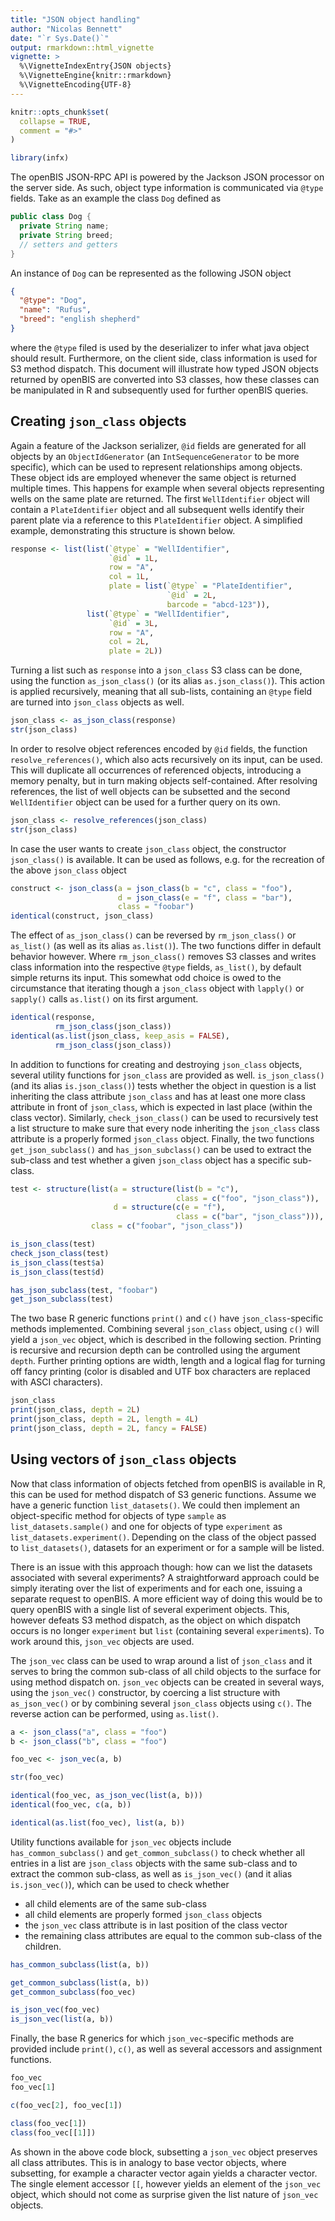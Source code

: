```yaml
---
title: "JSON object handling"
author: "Nicolas Bennett"
date: "`r Sys.Date()`"
output: rmarkdown::html_vignette
vignette: >
  %\VignetteIndexEntry{JSON objects}
  %\VignetteEngine{knitr::rmarkdown}
  %\VignetteEncoding{UTF-8}
---
```


```r
knitr::opts_chunk$set(
  collapse = TRUE,
  comment = "#>"
)

library(infx)
```

The openBIS JSON-RPC API is powered by the Jackson JSON processor on the server side. As such, object type information is communicated via `@type` fields. Take as an example the class `Dog` defined as

```java
public class Dog {
  private String name;
  private String breed;
  // setters and getters
}
```

An instance of `Dog` can be represented as the following JSON object

```json
{
  "@type": "Dog",
  "name": "Rufus",
  "breed": "english shepherd"
}
```

where the `@type` filed is used by the deserializer to infer what java object should result. Furthermore, on the client side, class information is used for S3 method dispatch. This document will illustrate how typed JSON objects returned by openBIS are converted into S3 classes, how these classes can be manipulated in R and subsequently used for further openBIS queries.

## Creating `json_class` objects

Again a feature of the Jackson serializer, `@id` fields are generated for all objects by an `ObjectIdGenerator` (an `IntSequenceGenerator` to be more specific), which can be used to represent relationships among objects. These object ids are employed whenever the same object is returned multiple times. This happens for example when several objects representing wells on the same plate are returned. The first `WellIdentifier` object will contain a `PlateIdentifier` object and all subsequent wells identify their parent plate via a reference to this `PlateIdentifier` object. A simplified example, demonstrating this structure is shown below.

```r
response <- list(list(`@type` = "WellIdentifier",
                      `@id` = 1L,
                      row = "A",
                      col = 1L,
                      plate = list(`@type` = "PlateIdentifier",
                                   `@id` = 2L,
                                   barcode = "abcd-123")),
                 list(`@type` = "WellIdentifier",
                      `@id` = 3L,
                      row = "A",
                      col = 2L,
                      plate = 2L))
```

Turning a list such as `response` into a `json_class` S3 class can be done, using the function `as_json_class()` (or its alias `as.json_class()`). This action is applied recursively, meaning that all sub-lists, containing an `@type` field are turned into `json_class` objects as well.

```r
json_class <- as_json_class(response)
str(json_class)
```

In order to resolve object references encoded by `@id` fields, the function `resolve_references()`, which also acts recursively on its input, can be used. This will duplicate all occurrences of referenced objects, introducing a memory penalty, but in turn making objects self-contained. After resolving references, the list of well objects can be subsetted and the second `WellIdentifier` object can be used for a further query on its own.

```r
json_class <- resolve_references(json_class)
str(json_class)
```

In case the user wants to create `json_class` object, the constructor `json_class()` is available. It can be used as follows, e.g. for the recreation of the above `json_class` object

```r
construct <- json_class(a = json_class(b = "c", class = "foo"),
                        d = json_class(e = "f", class = "bar"),
                        class = "foobar")
identical(construct, json_class)
```

The effect of `as_json_class()` can be reversed by `rm_json_class()` or `as_list()` (as well as its alias `as.list()`). The two functions differ in default behavior however. Where `rm_json_class()` removes S3 classes and writes class information into the respective `@type` fields, `as_list()`, by default simple returns its input. This somewhat odd choice is owed to the circumstance that iterating though a `json_class` object with `lapply()` or `sapply()` calls `as.list()` on its first argument.

```r
identical(response,
          rm_json_class(json_class))
identical(as.list(json_class, keep_asis = FALSE),
          rm_json_class(json_class))
```

In addition to functions for creating and destroying `json_class` objects, several utility functions for `json_class` are provided as well. `is_json_class()` (and its alias `is.json_class()`) tests whether the object in question is a list inheriting the class attribute `json_class` and has at least one more class attribute in front of `json_class`, which is expected in last place (within the class vector). Similarly, `check_json_class()` can be used to recursively test a list structure to make sure that every node inheriting the `json_class` class attribute is a properly formed `json_class` object. Finally, the two functions `get_json_subclass()` and `has_json_subclass()` can be used to extract the sub-class and test whether a given `json_class` object has a specific sub-class.

```r
test <- structure(list(a = structure(list(b = "c"),
                                     class = c("foo", "json_class")),
                       d = structure(c(e = "f"),
                                     class = c("bar", "json_class"))),
                  class = c("foobar", "json_class"))

is_json_class(test)
check_json_class(test)
is_json_class(test$a)
is_json_class(test$d)

has_json_subclass(test, "foobar")
get_json_subclass(test)
```

The two base R generic functions `print()` and `c()` have `json_class`-specific methods implemented. Combining several `json_class` object, using `c()` will yield a `json_vec` object, which is described in the following section. Printing is recursive and recursion depth can be controlled using the argument `depth`. Further printing options are width, length and a logical flag for turning off fancy printing (color is disabled and UTF box characters are replaced with ASCI characters).

```r
json_class
print(json_class, depth = 2L)
print(json_class, depth = 2L, length = 4L)
print(json_class, depth = 2L, fancy = FALSE)
```

## Using vectors of `json_class` objects

Now that class information of objects fetched from openBIS is available in R, this can be used for method dispatch of S3 generic functions. Assume we have a generic function `list_datasets()`. We could then implement an object-specific method for objects of type `sample` as `list_datasets.sample()` and one for objects of type `experiment` as `list_datasets.experiment()`. Depending on the class of the object passed to `list_datasets()`, datasets for an experiment or for a sample will be listed.

There is an issue with this approach though: how can we list the datasets associated with several experiments? A straightforward approach could be simply iterating over the list of experiments and for each one, issuing a separate request to openBIS. A more efficient way of doing this would be to query openBIS with a single list of several experiment objects. This, however defeats S3 method dispatch, as the object on which dispatch occurs is no longer `experiment` but `list` (containing several `experiment`s). To work around this, `json_vec` objects are used.

The `json_vec` class can be used to wrap around a list of `json_class` and it serves to bring the common sub-class of all child objects to the surface for using method dispatch on. `json_vec` objects can be created in several ways, using the `json_vec()` constructor, by coercing a list structure with `as_json_vec()` or by combining several `json_class` objects using `c()`. The reverse action can be performed, using `as.list()`. 

```r
a <- json_class("a", class = "foo")
b <- json_class("b", class = "foo")

foo_vec <- json_vec(a, b)

str(foo_vec)

identical(foo_vec, as_json_vec(list(a, b)))
identical(foo_vec, c(a, b))

identical(as.list(foo_vec), list(a, b))
```

Utility functions available for `json_vec` objects include `has_common_subclass()` and `get_common_subclass()` to check whether all entries in a list are `json_class` objects with the same sub-class and to extract the common sub-class, as well as `is_json_vec()` (and it alias `is.json_vec()`), which can be used to check whether

  * all child elements are of the same sub-class
  * all child elements are properly formed `json_class` objects
  * the `json_vec` class attribute is in last position of the class vector
  * the remaining class attributes are equal to the common sub-class of the
    children.

```r
has_common_subclass(list(a, b))

get_common_subclass(list(a, b))
get_common_subclass(foo_vec)

is_json_vec(foo_vec)
is_json_vec(list(a, b))
```

Finally, the base R generics for which `json_vec`-specific methods are provided include `print()`, `c()`, as well as several accessors and assignment functions.

```r
foo_vec
foo_vec[1]

c(foo_vec[2], foo_vec[1])

class(foo_vec[1])
class(foo_vec[[1]])
```

As shown in the above code block, subsetting a `json_vec` object preserves all class attributes. This is in analogy to base vector objects, where subsetting, for example a character vector again yields a character vector. The single element accessor `[[`, however yields an element of the `json_vec` object, which should not come as surprise given the list nature of `json_vec` objects.
